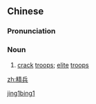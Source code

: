 ==Chinese==
{{zh-forms}}

===Pronunciation===
{{zh-pron
|m=jīngbīng
|c=zing1 bing1
|h=pfs=chîn-pîn
|mn=cheng-peng
|cat=n
}}

===Noun===
{{zh-noun}}

# {{lb|zh|literary}} [[crack]] [[troops]]; [[elite]] [[troops]]

[[Category:Mandarin literary terms|jing1bing1]]

[[zh:精兵]]